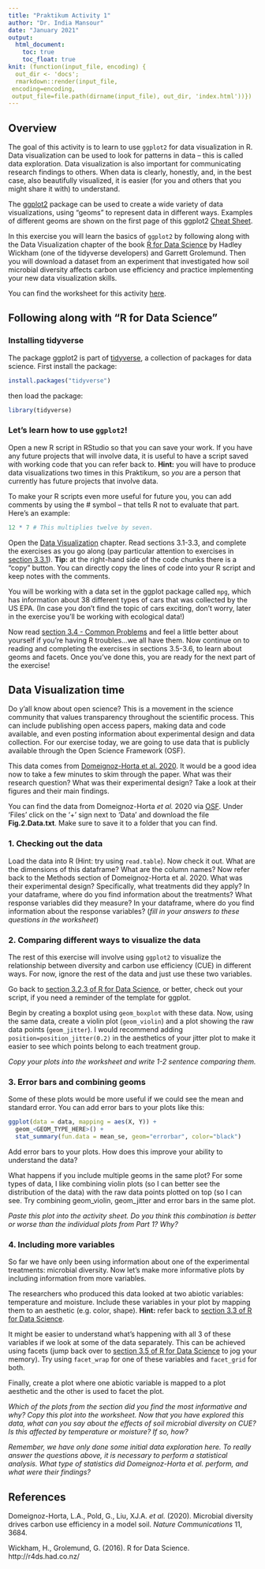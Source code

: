 ```yaml
---
title: "Praktikum Activity 1"
author: "Dr. India Mansour"
date: "January 2021"
output: 
  html_document:
    toc: true
    toc_float: true
knit: (function(input_file, encoding) {
  out_dir <- 'docs';
  rmarkdown::render(input_file,
 encoding=encoding,
 output_file=file.path(dirname(input_file), out_dir, 'index.html'))})
---
```


## Overview

The goal of this activity is to learn to use `ggplot2` for data visualization in R. Data visualization can be used to look for patterns in data -- this is called data exploration. Data visualization is also important for communicating research findings to others. When data is clearly, honestly, and, in the best case, also beautifully visualized, it is easier (for you and others that you might share it with) to understand.

The [ggplot2](https://ggplot2.tidyverse.org/) package can be used to create a wide variety of  data visualizations, using "geoms" to represent data in different ways. Examples of different geoms are shown on the first page of this ggplot2 [Cheat Sheet](https://rstudio.com/wp-content/uploads/2015/03/ggplot2-cheatsheet.pdf).

In this exercise you will learn the basics of `ggplot2` by following along with the Data Visualization chapter of the book [R for Data Science](https://r4ds.had.co.nz/index.html) by Hadley Wickham (one of the tidyverse developers) and Garrett Grolemund. Then you will download a dataset from an experiment that investigated how soil microbial diversity affects carbon use efficiency and practice implementing your new data visualization skills.

You can find the worksheet for this activity [here](https://docs.google.com/document/d/1bhtAQCIuzZ82dqD-FLB4_BVT4BPwBN0Sz9VdHbrGDFA/edit?usp=sharing).

## Following along with "R for Data Science"

### Installing tidyverse

The package ggplot2 is part of [tidyverse](https://www.tidyverse.org/), a collection of packages for data science. First install the package:

```r
install.packages("tidyverse")
```

then load the package:

```r
library(tidyverse)
```

### Let's learn how to use `ggplot2`!

Open a new R script in RStudio so that you can save your work. If you have any future projects that will involve data, it is useful to have a script saved with working code that you can refer back to. **Hint:** you will have to produce data visualizations two times in this Praktikum, so *you* are a person that currently has future projects that involve data. 

To make your R scripts even more useful for future you, you can add comments by using the # symbol -- that tells R not to evaluate that part. Here's an example:

```r
12 * 7 # This multiplies twelve by seven.
```


Open the [Data Visualization](https://r4ds.had.co.nz/data-visualisation.html) chapter. Read sections 3.1-3.3, and complete the exercises as you go along (pay particular attention to exercises in [section 3.3.1](https://r4ds.had.co.nz/data-visualisation.html#exercises-1)). **Tip:** at the right-hand side of the code chunks there is a "copy" button. You can directly copy the lines of code into your R script and keep notes with the comments.

You will be working with a data set in the ggplot package called `mpg`, which has information about 38 different types of cars that was collected by the US EPA. (In case you don't find the topic of cars exciting, don't worry, later in the exercise you'll be working with ecological data!)

Now read [section 3.4 - Common Problems](https://r4ds.had.co.nz/data-visualisation.html#common-problems) and feel a little better about yourself if you're having R troubles...we all have them. Now continue on to reading and completing the exercises in sections 3.5-3.6, to learn about geoms and facets. Once you've done this, you are ready for the next part of the exercise!

## Data Visualization time

Do y'all know about open science? This is a movement in the science community that values transparency throughout the scientific process. This can include publishing open access papers, making data and code available, and even posting information about experimental design and data collection. For our exercise today, we are going to use data that is publicly available through the Open Science Framework (OSF).

This data comes from [Domeignoz-Horta et al. 2020](https://doi.org/10.1038/s41467-020-17502-z). It would be a good idea now to take a few minutes to skim through the paper. What was their research question? What was their experimental design? Take a look at their figures and their main findings.

You can find the data from Domeignoz-Horta *et al.* 2020 via [OSF](https://osf.io/qmf8z/). Under 'Files' click on the '+' sign next to 'Data' and download the file **Fig.2.Data.txt**. Make sure to save it to a folder that you can find.

### 1. Checking out the data

Load the data into R (Hint: try using `read.table`). Now check it out. What are the dimensions of this dataframe? What are the column names? Now refer back to the Methods section of Domeignoz-Horta et al. 2020. What was their experimental design? Specifically, what treatments did they apply? In your dataframe, where do you find information about the treatments? What response variables did they measure? In your dataframe, where do you find information about the response variables? (*fill in your answers to these questions in the worksheet*)

### 2. Comparing different ways to visualize the data

The rest of this exercise will involve using `ggplot2` to visualize the relationship between diversity and carbon use efficiency (CUE) in different ways. For now, ignore the rest of the data and just use these two variables.

Go back to [section 3.2.3 of R for Data Science](https://r4ds.had.co.nz/data-visualisation.html#a-graphing-template), or better, check out your script, if you need a reminder of the template for ggplot.

Begin by creating a boxplot using `geom_boxplot` with these data. Now, using the same data, create a violin plot (`geom_violin`) and a plot showing the raw data points (`geom_jitter`). I would recommend adding `position=position_jitter(0.2)` in the aesthetics of your jitter plot to make it easier to see which points belong to each treatment group.

*Copy your plots into the worksheet and write 1-2 sentence comparing them.*

### 3. Error bars and combining geoms

Some of these plots would be more useful if we could see the mean and standard error. You can add error bars to your plots like this:

```r
ggplot(data = data, mapping = aes(X, Y)) +
  geom_<GEOM_TYPE_HERE>() +
  stat_summary(fun.data = mean_se, geom="errorbar", color="black")
```

Add error bars to your plots. How does this improve your ability to understand the data?

What happens if you include multiple geoms in the same plot? For some types of data, I like combining violin plots (so I can better see the distribution of the data) with the raw data points plotted on top (so I can see. Try combining geom_violin, geom_jitter and error bars in the same plot.

*Paste this plot into the activity sheet. Do you think this combination is better or worse than the individual plots from Part 1? Why?*

### 4. Including more variables

So far we have only been using information about one of the experimental treatments: microbial diversity. Now let's make more informative plots by including information from more variables.

The researchers who produced this data looked at two abiotic variables: temperature and moisture. Include these variables in your plot by mapping them to an aesthetic (e.g. color, shape). **Hint:** refer back to [section 3.3 of R for Data Science](https://r4ds.had.co.nz/data-visualisation.html#aesthetic-mappings).

It might be easier to understand what's happening with all 3 of these variables if we look at some of the data separately. This can be achieved using facets (jump back over to [section 3.5 of R for Data Science](https://r4ds.had.co.nz/data-visualisation.html#facets) to jog your memory). Try using `facet_wrap` for one of these variables and `facet_grid` for both.

Finally, create a plot where one abiotic variable is mapped to a plot aesthetic and the other is used to facet the plot.

*Which of the plots from the section did you find the most informative and why? Copy this plot into the worksheet. Now that you have explored this data, what can you say about the effects of soil microbial diversity on CUE? Is this affected by temperature or moisture? If so, how?*

*Remember, we have only done some initial data exploration here. To really answer the questions above, it is necessary to perform a statistical analysis. What type of statistics did Domeignoz-Horta et al. perform, and what were their findings?*

## References

Domeignoz-Horta, L.A., Pold, G., Liu, XJ.A. *et al.* (2020). Microbial diversity drives carbon use efficiency in a model soil. *Nature Communications* 11, 3684.

Wickham, H., Grolemund, G. (2016). R for Data Science. http://r4ds.had.co.nz/








